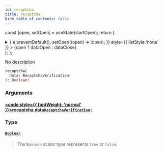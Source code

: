 ```yaml
---
id: recaptcha
title: recaptcha
hide_table_of_contents: false
---
```






const [open, setOpen] = useState(startOpen);
return (
<details {...(open ? { open: true } : {})} className="details" style={{ border:'none', boxShadow:'none', background:'var(--ifm-background-color)' }}>
<summary
onClick={(e) => {
e.preventDefault();
setOpen((open) => !open);
}}
style={{ listStyle:'none' }} >
{open ? dataOpen : dataClose}
</summary>
{open && children}
</details>
);
};

No description

```graphql
recaptcha(
  data: RecaptchaVerification!
): Boolean!
```

### Arguments

#### [<code style={{ fontWeight: 'normal' }}>recaptcha.<b>data</b></code>](#)<Bullet />[`RecaptchaVerification!`](../../../docs/schema/inputs/recaptcha-verification) <Badge class="secondary" text="non-null"/> <Badge class="secondary" text="input"/>

>

### Type

#### [`Boolean`](../../../docs/schema/scalars/boolean) <Badge class="secondary" text="scalar"/>

> The `Boolean` scalar type represents `true` or `false`.
